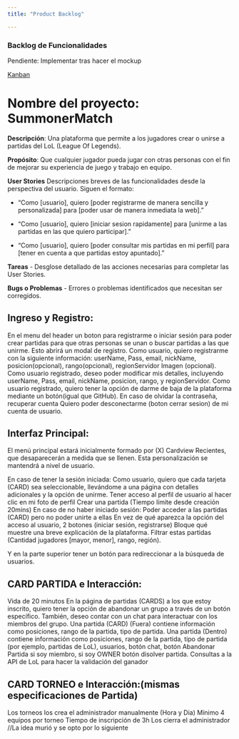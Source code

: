 ```yaml
---
title: "Product Backlog"

---
```


### Backlog de Funcionalidades

Pendiente: Implementar tras hacer el mockup

[Kanban](https://github.com/users/daviddevops96/#projects/1)

# Nombre del proyecto: SummonerMatch

**Descripción**: Una plataforma que permite a los jugadores crear o unirse a partidas del LoL (League Of Legends).

**Propósito**: Que cualquier jugador pueda jugar con otras personas con el fin de mejorar su experiencia de juego y trabajo en equipo.

**User Stories**
Descripciones breves de las funcionalidades desde la perspectiva del usuario. Siguen el formato:

- "Como [usuario], quiero [poder registrarme de manera sencilla y personalizada] para [poder usar de manera inmediata la web]."
        
- "Como [usuario], quiero [iniciar sesion rapidamente] para [unirme a las partidas en las que quiero participar]."
        
- "Como [usuario], quiero [poder consultar mis partidas en mi perfil] para [tener en cuenta a que partidas estoy apuntado]."
    
**Tareas**
    - Desglose detallado de las acciones necesarias para completar las User Stories.

**Bugs o Problemas**
    - Errores o problemas identificados que necesitan ser corregidos.

## Ingreso y Registro:

En el menu del header un boton para registrarme o iniciar sesión  para poder crear partidas para que otras personas se unan o buscar partidas a las que unirme. Esto abrirá un modal de registro.
Como usuario, quiero registrarme con la siguiente información: userName, Pass, email, nickName, posicion(opcional), rango(opcional), regionServidor  Imagen (opcional).
Como usuario registrado, deseo poder modificar mis detalles, incluyendo userName, Pass, email, nickName, posicion, rango, y regionServidor.
Como usuario registrado, quiero tener la opción de darme de baja de la plataforma mediante un botón(igual que GitHub).
En caso de olvidar la contraseña, recuperar cuenta
Quiero poder desconectarme (boton cerrar sesion) de mi cuenta de usuario.


## Interfaz Principal:

El menú principal estará inicialmente formado por (X) Cardview Recientes, que desaparecerán a medida que se llenen. Esta personalización se mantendrá a nivel de usuario.

En caso de tener la sesión iniciada:
Como usuario, quiero que cada tarjeta (CARD) sea seleccionable, llevándome a una página con detalles adicionales y la opción de unirme.
Tener acceso al perfil de usuario  al hacer clic en mi foto de perfil
Crear una partida (Tiempo límite desde creación 20mins)
En caso de no haber iniciado sesión:
Poder acceder a las partidas (CARD) pero no poder unirte a ellas
En vez de qué aparezca la opción del acceso al usuario, 2 botones (iniciar sesión, registrarse)
Bloque qué muestre una breve explicación de la plataforma.
Filtrar estas partidas (Cantidad jugadores [mayor, menor], rango, región).

Y en la parte superior tener un botón para redireccionar a la búsqueda de usuarios.

## CARD PARTIDA e Interacción:

Vida de 20 minutos
En la página de partidas (CARDS) a los que estoy inscrito, quiero tener la opción de abandonar un grupo a través de un botón específico.
También, deseo contar con un chat para interactuar con los miembros del grupo.
Una partida (CARD) (Fuera) contiene información como posiciones, rango de la partida, tipo de partida.
Una partida (Dentro) contiene información como posiciones, rango de la partida, tipo de partida (por ejemplo, partidas de LoL), usuarios, botón chat, botón Abandonar Partida si soy miembro, si soy OWNER botón disolver partida.
Consultas a la API de LoL para hacer la validación del ganador

## CARD TORNEO e Interacción:(mismas especificaciones de Partida)

Los torneos los crea el administrador manualmente (Hora y Dia)
Mínimo 4 equipos por torneo
Tiempo de inscripción de 3h
Los cierra el administrador
//La idea murió y se opto por lo siguiente
